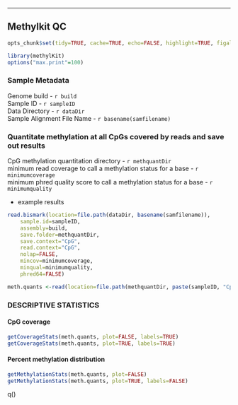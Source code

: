 
---
## Methylkit QC

```r
opts_chunk$set(tidy=TRUE, cache=TRUE, echo=FALSE, highlight=TRUE, figalign="center", fig.height=8.5, fig.width=8.5, message=FALSE, error=FALSE, warning=FALSE)
```

```r
library(methylKit)
options("max.print"=100)
```

### Sample Metadata

Genome build - `r build`  
Sample ID - `r sampleID`  
Data Directory - `r dataDir`  
Sample Alignment File Name - `r basename(samfilename)`  

### Quantitate methylation at all CpGs covered by reads and save out results  

CpG methylation quantitation directory - `r methquantDir`  
minimum read coverage to call a methylation status for a base - `r minimumcoverage`  
minimum phred quality score to call a methylation status for a base - `r minimumquality`

- example results
```r
read.bismark(location=file.path(dataDir, basename(samfilename)), 
	sample.id=sampleID, 
	assembly=build, 
	save.folder=methquantDir, 
	save.context="CpG", 
	read.context="CpG", 
	nolap=FALSE, 
	mincov=minimumcoverage, 
	minqual=minimumquality, 
	phred64=FALSE)
```

```r
meth.quants <-read(location=file.path(methquantDir, paste(sampleID, "CpG.txt", sep="_")), sample.id=sampleID, assembly=build, context="CpG", pipeline="bismark", resolution="base")
```

### DESCRIPTIVE STATISTICS
#### CpG coverage
```r
getCoverageStats(meth.quants, plot=FALSE, labels=TRUE)
getCoverageStats(meth.quants, plot=TRUE, labels=TRUE)
```

#### Percent methylation distribution
```r
getMethylationStats(meth.quants, plot=FALSE)
getMethylationStats(meth.quants, plot=TRUE, labels=FALSE)
```

q()
